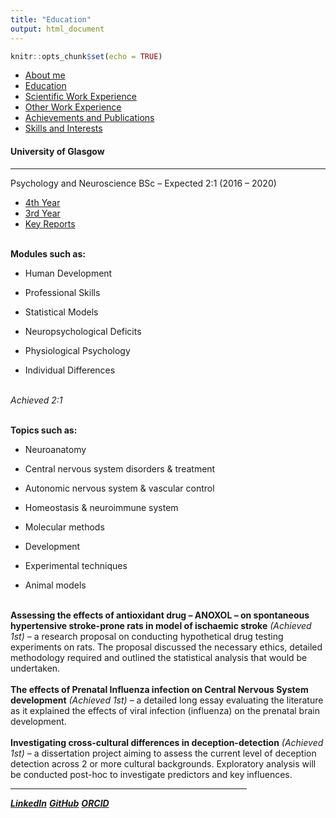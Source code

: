 ```yaml
---
title: "Education"
output: html_document
---
```


```r
knitr::opts_chunk$set(echo = TRUE)
```
<div class=nav>
  <ul>
    <li><a href="index.html">About me</a></li>
    <li><a href="Education.html">Education</a></li>
    <li><a href="Science-and-Technology-Work-Experience.html">Scientific Work Experience</a></li>
    <li><a href="Other-Work-Experience.html">Other Work Experience</a></li>
    <li><a href="Achievements---Publications.html">Achievements and Publications</a></li>
    <li><a href="Skills-and-Interests.html">Skills and Interests</a></li>
  </ul>
</div>

<div class=main>

#### **University of Glasgow**
***

Psychology and Neuroscience BSc – Expected 2:1 (2016 – 2020)

<ul class="nav nav-tabs">
  <li class="nav-item active">
    <a class="nav-link active" data-toggle="tab" href="#4thYear">4th Year</a>
  </li>
  <li class="nav-item">
    <a class="nav-link" data-toggle="tab" href="#3rdYear">3rd Year</a>
  </li>
  <li class="nav-item">
    <a class="nav-link" data-toggle="tab" href="#keyreports">Key Reports</a>
  </li>
</ul>
<div id="TabContent" class="tab-content active">
  <div class="tab-pane active" id="4thYear"> 
  <br>
  **Modules such as:**
  
  * Human Development
  
  * Professional Skills
  
  * Statistical Models
  
  * Neuropsychological Deficits
  
  * Physiological Psychology
  
  * Individual Differences
  </div>
  <div class="tab-pane fade" id="3rdYear"> <br> 
  *Achieved 2:1*

  <br>
  **Topics such as:**
  
  * Neuroanatomy
  
  * Central nervous system disorders & treatment
  
  * Autonomic nervous system & vascular control
  
  * Homeostasis & neuroimmune system
  
  * Molecular methods
  
  * Development
  
  * Experimental techniques
  
  * Animal models
  
  </div>
  <div class="tab-pane fade" id="keyreports"> <br> <b>Assessing the effects of antioxidant drug – ANOXOL – on spontaneous hypertensive stroke-prone rats in model of ischaemic stroke</b> <i>(Achieved 1st)</i> – a research proposal on conducting hypothetical drug testing experiments on rats. The proposal discussed the necessary ethics, detailed methodology required and outlined the statistical analysis that would be undertaken.<br><br><b>The effects of Prenatal Influenza infection on Central Nervous System development</b> <i>(Achieved 1st)</i> – a detailed long essay evaluating the literature as it explained the effects of viral infection (influenza) on the prenatal brain development.<br><br><b>Investigating cross-cultural differences in deception-detection</b> <i>(Achieved 1st)</i> – a dissertation project aiming to assess the current level of deception detection across 2 or more cultural backgrounds. Exploratory analysis will be conducted post-hoc to investigate predictors and key influences.
  </div>
</div>

</div>

<div class=footer>
  <hr width="75%" align="center">
    <p>
      <a href="https://www.linkedin.com/in/rifah-abdullah-60b239151/"><b><i>LinkedIn</i></b></a>
      <a href="https://github.com/r-abdullah"><b><i>GitHub</i></b></a>
      <a href="https://orcid.org/0000-0001-8966-2171"><b><i>ORCID</i></b></a>
    </p>
</div>